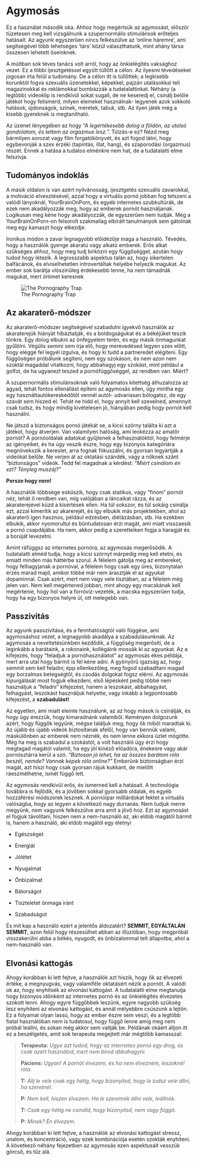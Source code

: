 # Agymosás

Ez a használat második oka. Ahhoz hogy megértsük az agymosást, először tüzetesen meg kell vizsgálnunk a szupernormális stimulánsok erőteljes hatásait. Az agyunk egyszerűen nincs felkészülve az 'online háremre', ami segítségével több lehetséges 'társ' közül választhatunk, mint ahány társa összesen lehetett őseinknek. 

A múltban sok téves tanács volt arról, hogy az önkielégítés vaksághoz vezet. Ez a többi ijesztgetéssel együtt túllőtt a célon. Az ilyesmi tévedéseket jogosan írta felül a tudomány. De a célon itt is túllőttek; a legkisebb korunktól fogva szexuális üzenetekkel, képekkel, pajzán utalásokkal teli magazinokkal és reklámokkal bombázzák a tudatalattinkat. Néhány (a legtöbb) videoklip is rendkívül sokat sugall, de ne keseredj el, csinálj belőle játékot hogy felismerd, milyen elemeket használnak- legyenek azok sokkoló hatások, újdonságok, színek, méretek, tabuk, stb. Az ilyen játék még a kisebb gyereknek is megtanítható. 

Az üzenet lényegében az hogy *“A legértékesebb dolog a földön, az utolsó gondolatom, és tettem az orgazmus lesz.”.* Túlzás-e ez? Nézd meg bármilyen sorozat vagy film forgatókönyvét, és azt fogod látni, hogy egybevonják a szex érzéki (tapintás, illat, hang), és szaporodási (orgazmus) részét. Ennek a hatása a tudatos elménkre nem hat, de a tudatalatti elme felszívja.

## Tudományos indoklás

A másik oldalon is van azért nyilvánosság, ijesztgetés szexuális zavarokkal, a motiváció elvesztésével, azzal hogy a virtuális pornó jobban fog tetszeni a valódi lányoknál, YourBrainOnPorn, és egyéb internetes szubkultúrák, de ezek nem akadályozzák meg, hogy az emberek  pornót használjanak. Logikusan meg kéne hogy akadályozzák, de egyszerűen nem tudják. Még a YourBrainOnPorn-on felsorolt szakmailag elbírált tanulmányok sem gátolnak meg egy kamaszt hogy elkezdje. 

Ironikus módon a zavar legnagyobb előidézője maga a használó. Tévedés, hogy a használók gyenge akaratú vagy alkatú emberek. Erős alkat szükséges ahhoz, hogy meg tudj birkózni egy függőséggel, azután hogy tudod hogy létezik. A legrosszabb aspektus talán az, hogy sikertelen balfácánok, és elviselhetetlen introvertáltak helyébe helyezik magukat. Az ember sok barátja vlószínűleg érdekesebb lenne, ha nem támadnák magukat, mert örömet keresnek

![The Pornography Trap](kepek/trap.png)

## Az akaraterő-módszer

Az akaraterő-módszer segítségével szabadulni igyekvő használók az akaraterejük hiányát hibáztatják, és a boldogságukat és a békéjüket teszik tönkre. Egy dolog elbukni az önfegyelem terén, és egy másik önmagunkat gyűlölni. Végülis semmi sem írja elő, hogy merevedésed legyen szex előtt, hogy eléggé fel legyél izgulva, és hogy ki tudd a partneredet elégíteni. Egy függőségen próbálunk segíteni, nem egy szokáson, és nem azon nem szoktál magaddal vitatkozni, hogy abbahagyj egy szokást, mint például a golfot, de ha ugyanezt teszed a pornófüggőséggel, az rendben van. Miért?

A szupernormális stimulánsoknak való folyamatos kitettség áthuzalozza az agyad, tehát fontos ellenállást építeni az agymosás ellen, úgy mintha egy egy használtautókereskedőtől vennél autót- udvariasan bólogatsz, de egy szavát sem hiszed el. Tehát ne hidd el, hogy annyit kell szexelned, amennyit csak  tudsz, és hogy mindig kivételesen jó, hiányában pedig hogy pornót kell használni.

Ne játszd a biztonságos pornó játékát se, a kicsi szörny találta ki azt a játékot, hogy átverjen. Van valamilyen hatóság, ami leokézza az amatőr pornót? A pornóoldalak adatokat gyűjtenek a felhasználóktól, hogy felmérje az igényeiket, és ha úgy veszik észre, hogy egy bizonyos kategóriára megnövekszik a kereslet, arra fognak fókuszálni, és gyorsan legyártják a videókat belőle. Ne verjen át az oktatási szándék, vagy a nőknek szánt “biztonságos” videók. Tedd fel magadnak a kérdést: *“Miért csinálom én ezt? Tényleg muszáj?”*

**Persze hogy nem!**

A használók többsége esküszik, hogy csak statikus, vagy “finom” pornót néz, tehát ő rendben van, míg valójában a láncaikat rázza, és az akaraterejével küzd a kísértések ellen. Ha túl sokszor, és túl sokáig csinálja ezt, azzal kimerítik az akarerejét, és így elbukik más projektekben, ahol az akaraterő igen hasznos, például edzésben, diétázásban, stb. Ha ezekben elbukik, akkor nyomorultul és bűntudatosan érzi magát, ami miatt visszaesik a pornó csapdájába. Ha nem, akkor pedig a szeretteiken fogja a haragját és a borúját levezetni. 

Amint ráfüggsz az internetes pornóra, az agymosás megerősödik. A tudatalatti elméd tudja, hogy a kicsi szörnyt márpedig meg kell etetni, és emiatt minden más háttérbe szorul. A félelem gátolja meg az embereket, hogy felhagyjanak a pornóval, a félelem hogy csak egy üres, bizonytalan érzés marad majd, amikor többé már nem árasztják el az agyukat dopaminnal. Csak azért, mert nem vagy vele tisztában, az a félelem még jelen van. Nem kell megértened jobban, mint ahogy egy macskának kell megértenie, hogy hol van a forróvíz-vezeték, a macska egyszerűen tudja, hogy ha egy bizonyos helyre ül, ott melegebb van.

## Passzivitás

Az agyunk passzivitása, és a fennhatóságtól való függése, ami agymosáshoz vezet, a legnagyobb akadálya a szabadulásunknak. Az agymosás a neveltetésünkben kezdődik, a függőség megerősíti, de a leginkább a barátaink, a rokonaink, kollégáink mossák ki az agyunkat. Az a kifejezés, hogy “feladjuk a pornóhasználatot” az agymosás ékes példája, mert arra utal hogy bármit is fel kéne adni. A gyönyörű igazság az, hogy semmit sem kell feladni; épp ellenkezőleg, meg fogod szabadítani magad egy borzalmas betegségtől, és csodás dolgokat fogsz elérni. Az agymosás kipurgálását most fogjuk elkezdeni, első lépésként pedig többé nem használjuk a “feladni” kifejezést, hanem a leszokást, abbahagyást, felhagyást, leszokást használjuk helyette, vagy inkább a legpontosabb kifejezést, a **szabadulást!**

Az egyetlen, ami miatt eleinte használunk, az az hogy mások is csinálják, és hogy úgy érezzük, hogy kimaradnánk valamiből. Keményen dolgozunk azért, hogy függők legyünk, mégse találjuk meg, hogy ők miből maradtak ki. Az újabb és újabb videók biztosítanak afelől, hogy van bennük valami, máskülönben az emberek nem néznék, és nem lenne ekkora üzlet mögötte. Még ha meg is szabadul a szokástól, a volt használó úgy érzi hogy megtagad magától valamit, ha egy jól kinéző előadóra, énekesre vagy akár pornósztárra kerül a szó. *“Biztosan jó lehet, ha az összes barátom róla beszél, nemde? Vannak képek róla online?”* Emberünk biztonságban érzi magát, azt hiszi hogy csak gyorsan rájuk kukkant, de mielőtt ráeszmélhetne, ismét függő lett.

Az agymosás rendkívül erős, és ismerned kell a hatásait. A technológia továbbra is fejlődik, és a jövőben sokkal gyorsabb oldalak, és egyéb hozzáférési módszerek lesznek.  A pornóipar milliárdokat fektet a virtuális valóságba, hogy az legyen a következő nagy durranás. Nem tudjuk merre megyünk, nem vagyunk felkészülve arra amit a jövő hoz. Ezt az agymosást el fogjuk távolítani, hiszen nem a nem-használó az, aki eldob magától bármit is, hanem a használó, aki eldob magától egy életnyi

-   Egészséget

-   Energiát

-   Jólétet

-   Nyugalmat

-   Önbizalmat

-   Bátorságot

-   Tiszteletet önmaga iránt

-   Szabadságot

És mit kap a használó ezért a jelentős áldozatért? **SEMMIT, EGYÁLTALÁN SEMMIT**, azon felül hogy részesülhet abban az illúzióban, hogy megpróbál visszakerülni abba a békés, nyugodt, és önbizalommal telt állapotba, ahol a nem-használó van. 

## Elvonási kattogás

Ahogy korábban ki lett fejtve, a használók azt hiszik, hogy ők az élvezeti értéke, a megnyugvás, vagy valamiféle oktatásért nézik a pornót. A valódi ok az, hogy enyhítsék az elvonási kattogást. A tudatalatti elme megtanulja hogy bizonyos időnként az internetes pornó és az önkielégítés élvezetes szokott lenni. Ahogy egyre függőbbek leszünk, egyre nagyobb szükség lesz enyhíteni az elvonási kattogást, és annál mélyebbre csúszunk a lejtőn. Ez a folyamat olyan lassú, hogy az ember észre sem veszi, és a legtöbb fiatal használóban nem is tudatosul, hogy függő lenne amíg meg nem próbál leállni, és sokan még akkor sem vallják be. Példának okáért álljon itt ez a beszélgetés, amit sok terapeuta megejtett már mégtöbb kamasszal: 

>**Terapeuta:** *Ugye azt tudod, hogy az internetes pornó egy drog, és csak azért használod, mert nem bírod abbahagyni.*
>
**Páciens:** *Ugyan! A pornót élvezem, és ha nem élvezném, leszoknél róla.*
>
>**T:** *Állj le vele csak egy hétig, hogy bizonyítsd, hogy le tudsz vele állni, ha szeretnél.*
>
>**P:** *Nem kell, hiszen élvezem. Ha le szeretnék állni vele, leállnék.*
>
>**T:** *Csak egy hétig ne csináld, hogy bizonyítsd, nem vagy függő.*
>
>**P:** *Minek? Én élvezem.*

Ahogy korábban ki lett fejtve, a használók az elvonási kattogást stressz, unalom, és koncentráció, vagy ezek kombinációja esetén szokták enyhíteni. A következő néhány fejezetben az agymosás ezen aspektusait vesszük górcső, és tűz alá.
